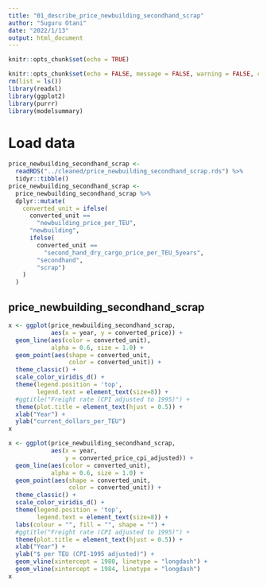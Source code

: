 ```yaml
---
title: "01_describe_price_newbuilding_secondhand_scrap"
author: "Suguru Otani"
date: "2022/1/13"
output: html_document
---
```


```r
knitr::opts_chunk$set(echo = TRUE)
```


```r
knitr::opts_chunk$set(echo = FALSE, message = FALSE, warning = FALSE, cache = FALSE)
rm(list = ls())
library(readxl)
library(ggplot2)
library(purrr)
library(modelsummary)
```

# Load data

```r
price_newbuilding_secondhand_scrap <-
  readRDS("../cleaned/price_newbuilding_secondhand_scrap.rds") %>%
  tidyr::tibble()
price_newbuilding_secondhand_scrap <-
  price_newbuilding_secondhand_scrap %>% 
  dplyr::mutate(
    converted_unit = ifelse(
      converted_unit == 
        "newbuilding_price_per_TEU",
      "newbuilding",
      ifelse(
        converted_unit == 
          "second_hand_dry_cargo_price_per_TEU_5years",
        "secondhand",
        "scrap")
    )
  )
```


## price_newbuilding_secondhand_scrap {.tabset}

```r
x <- ggplot(price_newbuilding_secondhand_scrap,
            aes(x = year, y = converted_price)) + 
  geom_line(aes(color = converted_unit),
            alpha = 0.6, size = 1.0) +
  geom_point(aes(shape = converted_unit,
                 color = converted_unit)) +
  theme_classic() + 
  scale_color_viridis_d() +
  theme(legend.position = 'top',
        legend.text = element_text(size=8)) +
  #ggtitle("Freight rate (CPI adjusted to 1995)") +
  theme(plot.title = element_text(hjust = 0.5)) +
  xlab("Year") + 
  ylab("current_dollars_per_TEU")
x
```

```r
x <- ggplot(price_newbuilding_secondhand_scrap,
            aes(x = year, 
                y = converted_price_cpi_adjusted)) + 
  geom_line(aes(color = converted_unit),
            alpha = 0.6, size = 1.0) +
  geom_point(aes(shape = converted_unit,
                 color = converted_unit)) +
  theme_classic() + 
  scale_color_viridis_d() +
  theme(legend.position = 'top',
        legend.text = element_text(size=8)) +
  labs(colour = "", fill = "", shape = "") +
  #ggtitle("Freight rate (CPI adjusted to 1995)") +
  theme(plot.title = element_text(hjust = 0.5)) +
  xlab("Year") + 
  ylab("$ per TEU (CPI-1995 adjusted)") +
  geom_vline(xintercept = 1980, linetype = "longdash") + 
  geom_vline(xintercept = 1984, linetype = "longdash") 
x

```




